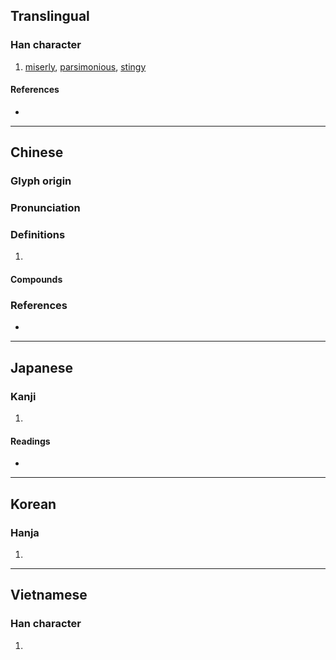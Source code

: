 {{also|悭}}
{{character info/new}}
==Translingual==

===Han character===
{{Han char|rn=61|rad=心|as=11|sn=14|four=97014|canj=PSEG|ids=⿰忄堅}}

# [[miserly]], [[parsimonious]], [[stingy]]

====References====
* {{Han ref|kx=0400.080|dkj=11140|dj=0740.040|hdz=42345.050|uh=6173|ud=24947|bh=E1C7|bd=57799}}

----

==Chinese==
{{zh-forms|s=悭}}

===Glyph origin===
{{Han etym}}

===Pronunciation===
{{zh-pron
|m=qiān
|c=haan1
|mc=y
|oc=y
|cat=
}}

===Definitions===
{{zh-hanzi}}

# {{rfdef|zh}}

====Compounds====
{{zh-der|不打慳|分淺緣慳|分薄緣慳|大破慳囊|好事多慳|好事天慳|慳吝|慳吝苦剋|慳嗇霖|慳囊|慳錢|破慳|粉吝紅慳|緣慳分淺|緣慳命蹇|老慳|慳皮}}

===References===
* {{R:yue:Hanzi}}

----

==Japanese==

===Kanji===
{{ja-kanji|grade=|rs=心11}}

# {{defn|lang=ja|sort=心11}}

====Readings====
* {{ja-readings|on=[[かん]] (kan), [[けん]] (ken)|kun=[[おしむ]] (oshimu)}}

----

==Korean==

===Hanja===
{{ko-hanja|hangeul=간|eumhun=|rv=gan|mr=kan|y=kan}}

# {{defn|lang=ko|sort=心11}}

----

==Vietnamese==

===Han character===
{{vi-readings|rs=心11|hanviet=ghen}}

# {{defn|lang=vi|sort=心11}}